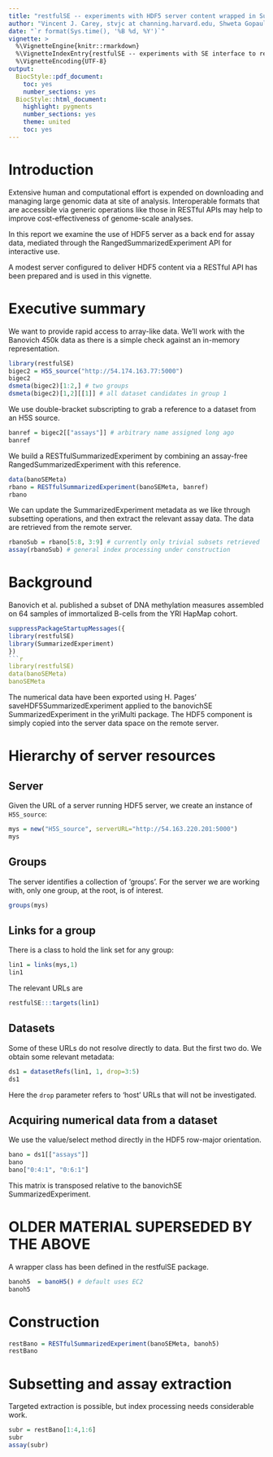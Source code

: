 ```yaml
---
title: "restfulSE -- experiments with HDF5 server content wrapped in SummarizedExperiment"
author: "Vincent J. Carey, stvjc at channing.harvard.edu, Shweta Gopaulakrishnan, reshg at channing.harvard.edu"
date: "`r format(Sys.time(), '%B %d, %Y')`"
vignette: >
  %\VignetteEngine{knitr::rmarkdown}
  %\VignetteIndexEntry{restfulSE -- experiments with SE interface to remote HDF5}
  %\VignetteEncoding{UTF-8}
output:
  BiocStyle::pdf_document:
    toc: yes
    number_sections: yes
  BiocStyle::html_document:
    highlight: pygments
    number_sections: yes
    theme: united
    toc: yes
---
```


# Introduction

Extensive human and computational effort is expended on
downloading and managing large genomic data at site of analysis.
Interoperable formats that are accessible via generic operations
like those in RESTful APIs may help to improve cost-effectiveness
of genome-scale analyses.

In this report we examine the use of HDF5 server as a back end
for assay data, mediated through the RangedSummarizedExperiment API
for interactive use.

A modest server configured to deliver HDF5 content via a
RESTful API has been prepared and is used in this vignette.

# Executive summary

We want to provide rapid access to array-like data.  We'll work
with the Banovich 450k data as there is a simple check against
an in-memory representation.

```r
library(restfulSE)
bigec2 = H5S_source("http://54.174.163.77:5000")
bigec2
dsmeta(bigec2)[1:2,] # two groups
dsmeta(bigec2)[1,2][[1]] # all dataset candidates in group 1
```

We use double-bracket subscripting to grab a reference to a
dataset from an H5S source.
```r
banref = bigec2[["assays"]] # arbitrary name assigned long ago
banref
```

We build a RESTfulSummarizedExperiment by combining an assay-free
RangedSummarizedExperiment with this reference.
```r
data(banoSEMeta)
rbano = RESTfulSummarizedExperiment(banoSEMeta, banref)
rbano
```

We can update the SummarizedExperiment metadata as we like
through subsetting operations, and then extract the relevant
assay data.  The data are retrieved from the remote server.
```r
rbanoSub = rbano[5:8, 3:9] # currently only trivial subsets retrieved
assay(rbanoSub) # general index processing under construction
```
   

# Background

Banovich et al. published a subset of DNA methylation measures
assembled on 64 samples of immortalized B-cells from the YRI HapMap cohort.

```r
suppressPackageStartupMessages({
library(restfulSE)
library(SummarizedExperiment)
})
```r
library(restfulSE)
data(banoSEMeta)
banoSEMeta
```

The numerical data have been exported using H. Pages' 
saveHDF5SummarizedExperiment applied to the banovichSE
SummarizedExperiment in the yriMulti package.  The HDF5
component is simply copied into the server data space
on the remote server.  


# Hierarchy of server resources

## Server

Given the URL of a server running HDF5 server, we create
an instance of `H5S_source`:
```r
mys = new("H5S_source", serverURL="http://54.163.220.201:5000")
mys
```

## Groups

The server identifies a collection of 'groups'.  For the server
we are working with, only one group, at the root, is of interest.
```r
groups(mys)
```

## Links for a group

There is a class to hold the link set for any group:
```r
lin1 = links(mys,1)
lin1
```
The relevant URLs are
```r
restfulSE:::targets(lin1)
```

## Datasets

Some of these URLs do not resolve directly to data.  But the
first two do.  We obtain some relevant metadata:
```r
ds1 = datasetRefs(lin1, 1, drop=3:5)
ds1
```
Here the `drop` parameter refers to 'host' URLs that will not
be investigated.

## Acquiring numerical data from a dataset

We use the value/select method directly in the HDF5 row-major
orientation.
```r
bano = ds1[["assays"]]
bano
bano["0:4:1", "0:6:1"]
```

This matrix is transposed relative to the banovichSE SummarizedExperiment.



# OLDER MATERIAL SUPERSEDED BY THE ABOVE

A wrapper class has been defined
in the restfulSE package.

```r
banoh5  = banoH5() # default uses EC2
banoh5
```

# Construction

```r
restBano = RESTfulSummarizedExperiment(banoSEMeta, banoh5)
restBano
```

# Subsetting and assay extraction

Targeted extraction is possible, but index processing needs
considerable work.

```r
subr = restBano[1:4,1:6]
subr
assay(subr)
```

